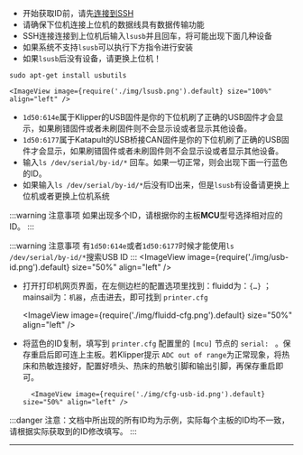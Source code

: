 
* 开始获取ID前，请先[连接到SSH](/docs/DebugDoc/BasicTutorial/index.mdx "点击即可跳转") 
* 请确保下位机连接上位机的数据线具有数据传输功能
* SSH连接连接到上位机后输入`lsusb`并且回车，将可能出现下面几种设备
* 如果系统不支持`lsusb`可以执行下方指令进行安装
* 如果`lsusb`后没有设备，请更换上位机！

```
sudo apt-get install usbutils
```

    <ImageView image={require('./img/lsusb.png').default} size="100%" align="left" />

* `1d50:614e`属于Klipper的USB固件是你的下位机刷了正确的USB固件才会显示，如果刷错固件或者未刷固件则不会显示设或者显示其他设备。
* `1d50:6177`属于Katapult的USB桥接CAN固件是你的下位机刷了正确的USB固件才会显示，如果刷错固件或者未刷固件则不会显示设或者显示其他设备。
* 输入`ls /dev/serial/by-id/*` 回车。如果一切正常，则会出现下面一行蓝色的ID。
* 如果输入`ls /dev/serial/by-id/*`后没有ID出来，但是`lsusb`有设备请更换上位机或者更换上位机系统

:::warning 注意事项
如果出现多个ID，请根据你的主板**MCU**型号选择相对应的ID。
:::

:::warning 注意事项
有`1d50:614e`或者`1d50:6177`时候才能使用`ls /dev/serial/by-id/*`搜索USB ID
:::
    <ImageView image={require('./img/usb-id.png').default} size="50%" align="left" />

* 打开打印机网页界面，在左侧边栏的配置选项里找到：fluidd为：`{…}` ；mainsail为：`机器`，点击进去，即可找到 `printer.cfg`

    <ImageView image={require('./img/fluidd-cfg.png').default} size="50%" align="left" />

* 将蓝色的ID复制，填写到 `printer.cfg` 配置里的 `[mcu]` 节点的 `serial: ` 。保存重启后即可连上主板。若Klipper提示 ``ADC out of range``为正常现象，将热床和热敏连接好，配置好喷头、热床的热敏引脚和输出引脚，再保存重启即可。

        <ImageView image={require('./img/cfg-usb-id.png').default} size="50%" align="left" />

:::danger
注意：文档中所出现的所有ID均为示例，实际每个主板的ID均不一致，请根据实际获取到的ID修改填写。
:::

----
